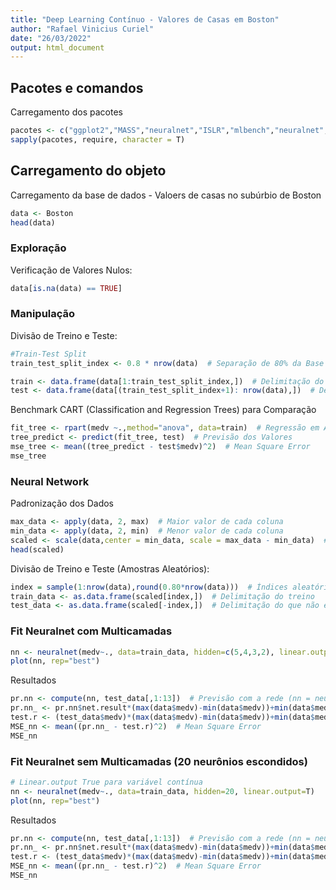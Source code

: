 ```yaml
---
title: "Deep Learning Contínuo - Valores de Casas em Boston"
author: "Rafael Vinicius Curiel"
date: "26/03/2022"
output: html_document
---
```


## Pacotes e comandos

Carregamento dos pacotes  
```r
pacotes <- c("ggplot2","MASS","neuralnet","ISLR","mlbench","neuralnet","rpart")
sapply(pacotes, require, character = T) 
```


## Carregamento do objeto

Carregamento da base de dados - Valoers de casas no subúrbio de Boston
```r
data <- Boston
head(data)
```



### Exploração

Verificação de Valores Nulos:
```r
data[is.na(data) == TRUE]
```



### Manipulação

Divisão de Treino e Teste:
```r
#Train-Test Split
train_test_split_index <- 0.8 * nrow(data)  # Separação de 80% da Base de Dados

train <- data.frame(data[1:train_test_split_index,])  # Delimitação do treino
test <- data.frame(data[(train_test_split_index+1): nrow(data),])  # Delimitação do que não é o treino
```


Benchmark CART (Classification and Regression Trees) para Comparação
```r
fit_tree <- rpart(medv ~.,method="anova", data=train)  # Regressão em Ávore para variáveis contínuas (anova)
tree_predict <- predict(fit_tree, test)  # Previsão dos Valores
mse_tree <- mean((tree_predict - test$medv)^2)  # Mean Square Error
mse_tree
```



### Neural Network

Padronização dos Dados
```r
max_data <- apply(data, 2, max)  # Maior valor de cada coluna
min_data <- apply(data, 2, min)  # Menor valor de cada coluna 
scaled <- scale(data,center = min_data, scale = max_data - min_data)  # Min Max Scale
head(scaled)
```


Divisão de Treino e Teste (Amostras Aleatórios):
```r
index = sample(1:nrow(data),round(0.80*nrow(data)))  # Índices aleatórios
train_data <- as.data.frame(scaled[index,])  # Delimitação do treino
test_data <- as.data.frame(scaled[-index,])  # Delimitação do que não é treino
```


### Fit Neuralnet com Multicamadas
```r
nn <- neuralnet(medv~., data=train_data, hidden=c(5,4,3,2), linear.output=T)
plot(nn, rep="best")
```


Resultados
```r
pr.nn <- compute(nn, test_data[,1:13])  # Previsão com a rede (nn = neuralnet)
pr.nn_ <- pr.nn$net.result*(max(data$medv)-min(data$medv))+min(data$medv)  # Rev. Scale das previsões
test.r <- (test_data$medv)*(max(data$medv)-min(data$medv))+min(data$medv)  # Rev. Scale do teste
MSE_nn <- mean((pr.nn_ - test.r)^2)  # Mean Square Error
MSE_nn
```


### Fit Neuralnet sem Multicamadas (20 neurônios escondidos)
```r
# Linear.output True para variável contínua
nn <- neuralnet(medv~., data=train_data, hidden=20, linear.output=T)
plot(nn, rep="best")
```


Resultados
```r
pr.nn <- compute(nn, test_data[,1:13])  # Previsão com a rede (nn = neuralnet)
pr.nn_ <- pr.nn$net.result*(max(data$medv)-min(data$medv))+min(data$medv)  # Rev. Scale das previsões
test.r <- (test_data$medv)*(max(data$medv)-min(data$medv))+min(data$medv)  # Rev. Scale do teste
MSE_nn <- mean((pr.nn_ - test.r)^2)  # Mean Square Error
MSE_nn
```
